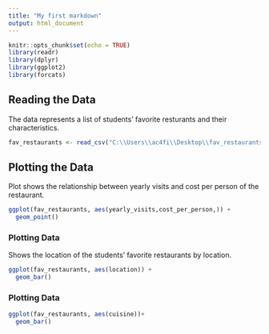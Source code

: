 ---
title: "My first markdown"
output: html_document
---

```{r setup, include=FALSE}
knitr::opts_chunk$set(echo = TRUE)
library(readr)
library(dplyr)
library(ggplot2)
library(forcats)

```

## Reading the Data

The data represents a list of students' favorite resturants and their characteristics.

```{r}
fav_restaurants <- read_csv("C:\\Users\\ac4fi\\Desktop\\fav_restaurants.csv")

```
## Plotting the Data

Plot shows the relationship between yearly visits and cost per person of the restaurant. 

``` {r}
ggplot(fav_restaurants, aes(yearly_visits,cost_per_person,)) +
  geom_point()

```
### Plotting Data

Shows the location of the students' favorite restaurants by location. 

``` {r}
ggplot(fav_restaurants, aes(location)) +
  geom_bar()

``` 
### Plotting Data

``` {r}
ggplot(fav_restaurants, aes(cuisine))+
  geom_bar()

```

